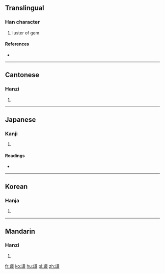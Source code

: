 ==Translingual==

===Han character===
{{Han char|rn=96|rad=玉|as=12|sn=16|four=16196|canj=MGAYF}}

# luster of gem

====References====
* {{Han ref|kx=0742.100|dkj=21246|dj=1151.230|hdz=21137.110|uh=749F|ud=29855|bh=BF5B|bd=48987}}

----

==Cantonese==

===Hanzi===
{{yue-hanzi|jyut=|y=ging2}}

# {{defn|lang=yue|sort=玉12}}

----

==Japanese==

===Kanji===
{{ja-kanji|grade=|rs=玉12}}

# {{defn|lang=ja|sort=玉12}}

====Readings====
* {{ja-readings|on=[[えい]] (ei), [[よう]] (yō), [[けい]] (kei), [[きょう]] (kyō)|kun=|nanori=}}

----

==Korean==

===Hanja===
{{ko-hanja|hangeul=경|eumhun=|rv=gyeong|mr=kyŏng|y=kyeng}}

# {{defn|lang=ko|sort=玉12}}

----

==Mandarin==

===Hanzi===
{{cmn-hanzi|pin=[[jǐng]] ([[jing3]])|wg=ching<sup>3</sup>}}

# {{defn|lang=cmn|sort=玉12}}

[[fr:璟]]
[[ko:璟]]
[[hu:璟]]
[[pl:璟]]
[[zh:璟]]